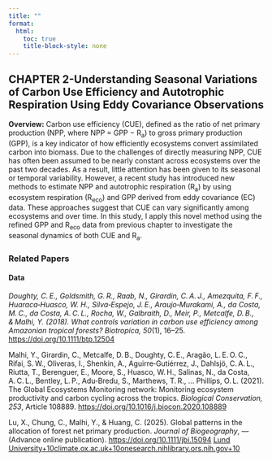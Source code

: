 ```yaml
---
title: ""
format:
  html:
    toc: true
    title-block-style: none
---
```


## CHAPTER 2-Understanding Seasonal Variations of Carbon Use Efficiency and Autotrophic Respiration Using Eddy Covariance Observations

**Overview:** Carbon use efficiency (CUE), defined as the ratio of net primary production (NPP, where NPP = GPP − R~a~) to gross primary production (GPP), is a key indicator of how efficiently ecosystems convert assimilated carbon into biomass. Due to the challenges of directly measuring NPP, CUE has often been assumed to be nearly constant across ecosystems over the past two decades. As a result, little attention has been given to its seasonal or temporal variability. However, a recent study has introduced new methods to estimate NPP and autotrophic respiration (R~a~) by using ecosystem respiration (R~eco~) and GPP derived from eddy covariance (EC) data. These approaches suggest that CUE can vary significantly among ecosystems and over time. In this study, I apply this novel method using the refined GPP and R~eco~ data from previous chapter to investigate the seasonal dynamics of both CUE and R~a~.

### Related Papers

#### Data

*Doughty, C. E., Goldsmith, G. R., Raab, N., Girardin, C. A. J., Amezquita, F. F., Huaraca‑Huasco, W. H., Silva‑Espejo, J. E., Araujo‑Murakami, A., da Costa, M. C., da Costa, A. C. L., Rocha, W., Galbraith, D., Meir, P., Metcalfe, D. B., & Malhi, Y. (2018). What controls variation in carbon use efficiency among Amazonian tropical forests?* *Biotropica, 50*(1), 16–25. <https://doi.org/10.1111/btp.12504>

Malhi, Y., Girardin, C., Metcalfe, D. B., Doughty, C. E., Aragão, L. E. O. C., Rifai, S. W., Oliveras, I., Shenkin, A., Aguirre‑Gutiérrez, J., Dahlsjö, C. A. L., Riutta, T., Berenguer, E., Moore, S., Huasco, W. H., Salinas, N., da Costa, A. C. L., Bentley, L. P., Adu‑Bredu, S., Marthews, T. R., … Phillips, O. L. (2021). The Global Ecosystems Monitoring network: Monitoring ecosystem productivity and carbon cycling across the tropics. *Biological Conservation, 253*, Article 108889. <https://doi.org/10.1016/j.biocon.2020.108889>

Lu, X., Chung, C., Malhi, Y., & Huang, C. (2025). Global patterns in the allocation of forest net primary production. *Journal of Biogeography*, *––* (Advance online publication). <https://doi.org/10.1111/jbi.15094> [[Lund University+10climate.ox.ac.uk+10onesearch.nihlibrary.ors.nih.gov+10]{.underline}](https://www.climate.ox.ac.uk/publication/2082102/dimensions?utm_source=chatgpt.com){alt="https://www.climate.ox.ac.uk/publication/2082102/dimensions?utm_source=chatgpt.com"}
